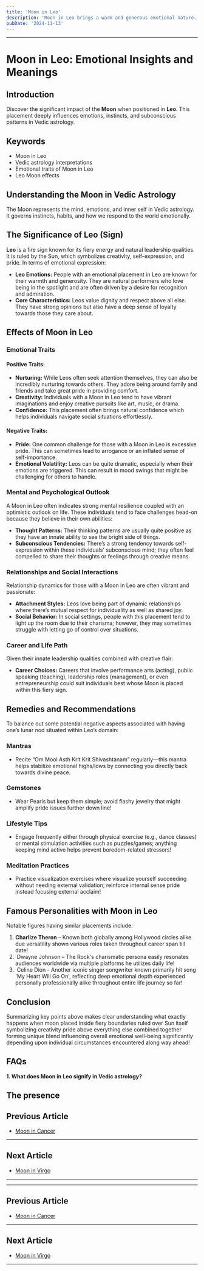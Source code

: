```yaml
---
title: 'Moon in Leo'
description: 'Moon in Leo brings a warm and generous emotional nature. Individuals are expressive, confident, and seek recognition and appreciation from others in Vedic Astrology'
pubDate: '2024-11-13'
---
```


---

# Moon in Leo: Emotional Insights and Meanings

## Introduction

Discover the significant impact of the **Moon** when positioned in **Leo**. This placement deeply influences emotions, instincts, and subconscious patterns in Vedic astrology.

## Keywords

- Moon in Leo
- Vedic astrology interpretations
- Emotional traits of Moon in Leo
- Leo Moon effects

## Understanding the Moon in Vedic Astrology

The Moon represents the mind, emotions, and inner self in Vedic astrology. It governs instincts, habits, and how we respond to the world emotionally.

## The Significance of Leo (Sign)

**Leo** is a fire sign known for its fiery energy and natural leadership qualities. It is ruled by the Sun, which symbolizes creativity, self-expression, and pride. In terms of emotional expression:

- **Leo Emotions:** People with an emotional placement in Leo are known for their warmth and generosity. They are natural performers who love being in the spotlight and are often driven by a desire for recognition and admiration.
- **Core Characteristics:** Leos value dignity and respect above all else. They have strong opinions but also have a deep sense of loyalty towards those they care about.

## Effects of Moon in Leo

### Emotional Traits

#### Positive Traits:
- **Nurturing:** While Leos often seek attention themselves, they can also be incredibly nurturing towards others. They adore being around family and friends and take great pride in providing comfort.
- **Creativity:** Individuals with a Moon in Leo tend to have vibrant imaginations and enjoy creative pursuits like art, music, or drama.
- **Confidence:** This placement often brings natural confidence which helps individuals navigate social situations effortlessly.

#### Negative Traits:
- **Pride:** One common challenge for those with a Moon in Leo is excessive pride. This can sometimes lead to arrogance or an inflated sense of self-importance.
- **Emotional Volatility:** Leos can be quite dramatic, especially when their emotions are triggered. This can result in mood swings that might be challenging for others to handle.


### Mental and Psychological Outlook

A Moon in Leo often indicates strong mental resilience coupled with an optimistic outlook on life. These individuals tend to face challenges head-on because they believe in their own abilities:

- **Thought Patterns:** Their thinking patterns are usually quite positive as they have an innate ability to see the bright side of things.
- **Subconscious Tendencies:** There’s a strong tendency towards self-expression within these individuals' subconscious mind; they often feel compelled to share their thoughts or feelings through creative means.

### Relationships and Social Interactions

Relationship dynamics for those with a Moon in Leo are often vibrant and passionate:

- **Attachment Styles:** Leos love being part of dynamic relationships where there’s mutual respect for individuality as well as shared joy.
- **Social Behavior:** In social settings, people with this placement tend to light up the room due to their charisma; however, they may sometimes struggle with letting go of control over situations.

### Career and Life Path

Given their innate leadership qualities combined with creative flair:

- **Career Choices:** Careers that involve performance arts (acting), public speaking (teaching), leadership roles (management), or even entrepreneurship could suit individuals best whose Moon is placed within this fiery sign.
  
## Remedies and Recommendations

To balance out some potential negative aspects associated with having one’s lunar nod situated within Leo’s domain:

### Mantras

- Recite “Om Mool Asth Krit Krit Shivashtanam” regularly—this mantra helps stabilize emotional highs/lows by connecting you directly back towards divine peace.

### Gemstones

- Wear Pearls but keep them simple; avoid flashy jewelry that might amplify pride issues further down line!

### Lifestyle Tips

- Engage frequently either through physical exercise (e.g., dance classes) or mental stimulation activities such as puzzles/games; anything keeping mind active helps prevent boredom-related stressors!

### Meditation Practices

- Practice visualization exercises where visualize yourself succeeding without needing external validation; reinforce internal sense pride instead focusing external acclaim!

## Famous Personalities with Moon in Leo

Notable figures having similar placements include:
1. **Charlize Theron** – Known both globally among Hollywood circles alike due versatility shown various roles taken throughout career span till date!
2.  Dwayne Johnson – The Rock's charismatic persona easily resonates audiences worldwide via multiple platforms he utilizes daily life!
3.  Celine Dion - Another iconic singer songwriter known primarily hit song 'My Heart Will Go On', reflecting deep emotional depth experienced personally professionally alike throughout entire life journey so far!

## Conclusion

Summarizing key points above makes clear understanding what exactly happens when moon placed inside fiery boundaries ruled over Sun itself symbolizing creativity pride above everything else combined together forming unique blend influencing overall emotional well-being significantly depending upon individual circumstances encountered along way ahead!

## FAQs

**1. What does Moon in Leo signify in Vedic astrology?**

The presence
---

## Previous Article
- [Moon in Cancer](/blogs-md/0802_Moon_in_Rashi/080204_Moon_in_Cancer.mdx)

---

## Next Article
- [Moon in Virgo](/blogs-md/0802_Moon_in_Rashi/080206_Moon_in_Virgo.mdx)

---
---

## Previous Article
- [Moon in Cancer](080204_Moon_in_Cancer.mdx)

---

## Next Article
- [Moon in Virgo](080206_Moon_in_Virgo.mdx)

---
